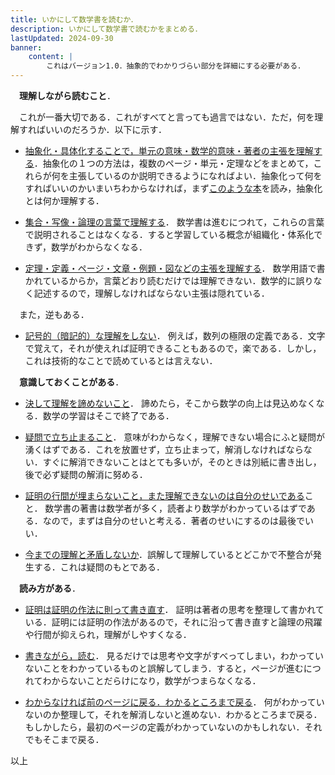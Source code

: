 ```yaml
---
title: いかにして数学書を読むか．
description: いかにして数学書で読むかをまとめる．
lastUpdated: 2024-09-30
banner:
    content: |
        これはバージョン1.0．抽象的でわかりづらい部分を詳細にする必要がある．
---
```


　**理解しながら読むこと**．

　これが一番大切である．これがすべてと言っても過言ではない．ただ，何を理解すればいいのだろうか．以下に示す．
- <u>抽象化・具体化することで，単元の意味・数学的意味・著者の主張を理解する</u>．抽象化の１つの方法は，複数のページ・単元・定理などをまとめて，これらが何を主張しているのか説明できるようになればよい．抽象化って何をすればいいのかいまいちわからなければ，まず[このような本](https://amzn.asia/d/gMPng3B)を読み，抽象化とは何か理解する．

- <u>集合・写像・論理の言葉で理解する</u>．
    数学書は進むにつれて，これらの言葉で説明されることはなくなる．すると学習している概念が組織化・体系化できず，数学がわからなくなる．

- <u>定理・定義・ページ・文章・例題・図などの主張を理解する</u>．
    数学用語で書かれているからか，言葉どおり読むだけでは理解できない．数学的に誤りなく記述するので，理解しなければならない主張は隠れている．

　また，逆もある．
- <u>記号的（暗記的）な理解をしない</u>．
    例えば，数列の極限の定義である．文字で覚えて，それが使えれば証明できることもあるので，楽である．しかし，これは技術的なことで読めているとは言えない．

　**意識しておくことがある**．

- <u>決して理解を諦めないこと</u>．
    諦めたら，そこから数学の向上は見込めなくなる．数学の学習はそこで終了である．
    
- <u>疑問で立ち止まること</u>．
    意味がわからなく，理解できない場合にふと疑問が湧くはずである．これを放置せず，立ち止まって，解消しなければならない．すぐに解消できないことはとても多いが，そのときは別紙に書き出し，後で必ず疑問の解消に努める．

- <u>証明の行間が埋まらないこと，また理解できないのは自分のせいである</u>こと．
    数学書の著書は数学者が多く，読者より数学がわかっているはずである．なので，まずは自分のせいと考える．著者のせいにするのは最後でいい．

- <u>今までの理解と矛盾しないか</u>．誤解して理解しているとどこかで不整合が発生する．これは疑問のもとである．

　**読み方がある**．
- <u>証明は[証明の作法](https://amzn.asia/d/907jll4)に則って書き直す</u>．
    証明は著者の思考を整理して書かれている．証明には証明の作法があるので，それに沿って書き直すと論理の飛躍や行間が抑えられ，理解がしやすくなる．

- <u>書きながら，読む</u>．
    見るだけでは思考や文字がすべってしまい，わかっていないことをわかっているものと誤解してしまう．すると，ページが進むにつれてわからないことだらけになり，数学がつまらなくなる．

- <u>わからなければ前のページに戻る．わかるところまで戻る</u>．
    何がわかっていないのか整理して，それを解消しないと進めない．わかるところまで戻る．もしかしたら，最初のページの定義がわかっていないのかもしれない．それでもそこまで戻る．

以上


